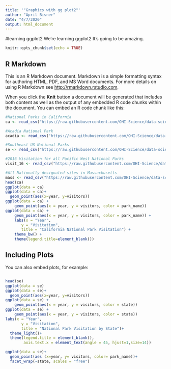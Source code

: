 ```yaml
---
title: '"Graphics with gg plot2"'
author: "April Bisner"
date: "4/7/2020"
output: html_document
---
```

#learning ggplot2
We're learning ggplot2 It's going to be amazing. 
```r
knitr::opts_chunk$set(echo = TRUE)
```

## R Markdown

This is an R Markdown document. Markdown is a simple formatting syntax for authoring HTML, PDF, and MS Word documents. For more details on using R Markdown see <http://rmarkdown.rstudio.com>.

When you click the **Knit** button a document will be generated that includes both content as well as the output of any embedded R code chunks within the document. You can embed an R code chunk like this:

```r
#National Parks in California
ca <- read_csv("https://raw.githubusercontent.com/OHI-Science/data-science-training/master/data/ca.csv") 

#Acadia National Park
acadia <- read_csv("https://raw.githubusercontent.com/OHI-Science/data-science-training/master/data/acadia.csv")

#Southeast US National Parks
se <- read_csv("https://raw.githubusercontent.com/OHI-Science/data-science-training/master/data/se.csv")

#2016 Visitation for all Pacific West National Parks
visit_16 <- read_csv("https://raw.githubusercontent.com/OHI-Science/data-science-training/master/data/visit_16.csv")

#All Nationally designated sites in Massachusetts
mass <- read_csv("https://raw.githubusercontent.com/OHI-Science/data-science-training/master/data/mass.csv")
head(ca)
ggplot(data = ca)
ggplot(data = ca)+
  geom_point(aes(x=year, y=visitors))
ggplot(data = ca) +
    geom_point(aes(x = year, y = visitors, color = park_name))
ggplot(data = ca) +
    geom_point(aes(x = year, y = visitors, color = park_name)) +
    labs(x = "Year",
       y = "Visitation",
       title = "California National Park Visitation") +
    theme_bw() +
    theme(legend.title=element_blank())
```

## Including Plots

You can also embed plots, for example:

```r
```


```r
head(se)
ggplot(data = se)
ggplot(data = se)+
  geom_point(aes(x=year, y=visitors))
ggplot(data = se) +
    geom_point(aes(x = year, y = visitors, color = state))
ggplot(data = se) +
    geom_point(aes(x = year, y = visitors, color = state))
labs(x = "Year",
       y = "Visitation",
       title = "National Park Visitation by State")+
  theme_light()+
  theme(legend.title = element_blank(),
        axis.text.x = element_text(angle = 45, hjust=1,size=14))
```


```r
ggplot(data = se)+
  geom_point(aes (x=year, y= visitors, color= park_name))+
  facet_wrap(~state, scales = "free")
```


